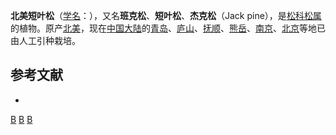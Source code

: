 {{about|一种树|由Tom Thomson绘制的画作|The Jack Pine}}
{{speciesbox
| image = Pinus banksiana.jpg
| image_caption = 
| status = LC
| status_system = IUCN3.1
| genus = Pinus
| species = banksiana
| authority = [[Aylmer_Bourke_Lambert|Lamb.]]
| range_map = Pinus banksiana range map.png
| range_map_caption =
| synonyms = {{Species list
  |Pinus divaricata|(Aiton) Dum.Cours.
  |Pinus divaricata|(Aiton) Sudw. nom. illeg.
  |Pinus hudsonica|Poir.
  |Pinus rupestris|Michx.f.
  |Pinus sylvestris ''var.'' divaricata|Aiton
  }}
| synonyms_ref       = <ref>{{ThePlantList | id = kew-2563220 | taxon = Pinus banksiana | authority = Lamb.}}</ref><ref>{{WCSP|379838|Pinus divaricata}}</ref>
}}
'''北美短叶松'''（[[学名|学名]]：{{lang|la|''Pinus banksiana''}}），又名'''班克松'''、'''短叶松'''、'''杰克松'''（Jack pine），是[[松科|松科]][[松属|松属]]的植物。原产[[北美|北美]]，现在[[中国大陆|中国大陆]]的[[青岛|青岛]]、[[庐山|庐山]]、[[抚顺|抚顺]]、[[熊岳|熊岳]]、[[南京|南京]]、[[北京|北京]]等地已由人工引种栽培。

==参考文献==
{{reflist}}
* {{cite web| url =http://www.bioinfo.cn/db05/KmzwSpecies.php?action=view&id=24382| title =北美短叶松| work =《中国高等植物数据库全库》| publisher =中国科学院微生物研究所| author =昆明植物研究所| accessdate =2009-02-25| deadurl =yes| archiveurl =https://web.archive.org/web/20160305062317/http://www.bioinfo.cn/db05/KmzwSpecies.php?action=view&id=24382| archivedate =2016-03-05}}

{{Taxonbar|from=Q806838}}

[[Category:松属|B]]
[[Category:青岛物种|B]]
[[Category:北美洲植物|B]]


{{植物小作品}}